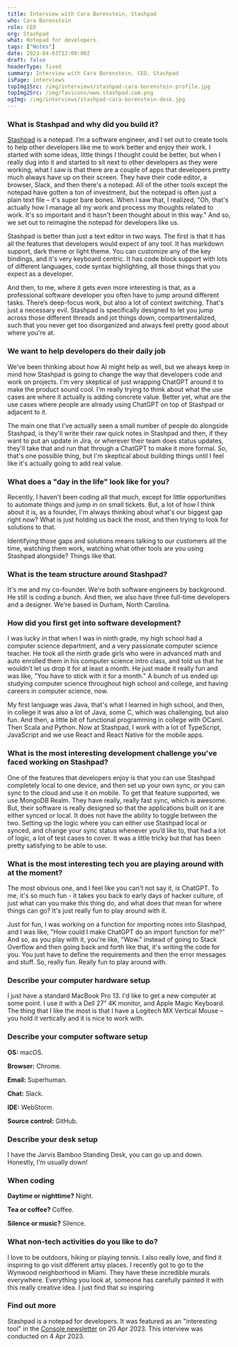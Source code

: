 ```yaml
---
title: Interview with Cara Borenstein, Stashpad
who: Cara Borenstein
role: CEO
org: Stashpad
what: Notepad for developers.
tags: ["Notes"]
date: 2023-04-03T12:00:00Z
draft: false
headerType: fixed
summary: Interview with Cara Borenstein, CEO, Stashpad
isPage: interviews
topImg1Src: /img/interviews/stashpad-cara-borenstein-profile.jpg
topImg2Src: /img/favicons/www.stashpad.com.png
ogImg: /img/interviews/stashpad-cara-borenstein-desk.jpg
---
```


### What is Stashpad and why did you build it?

[Stashpad](https://www.stashpad.com/) is a notepad. I’m a software engineer, and
I set out to create tools to help other developers like me to work better and
enjoy their work. I started with some ideas, little things I thought could be
better, but when I really dug into it and started to sit next to other
developers as they were working, what I saw is that there are a couple of apps
that developers pretty much always have up on their screen. They have their code
editor, a browser, Slack, and then there's a notepad. All of the other tools
except the notepad have gotten a ton of investment, but the notepad is often
just a plain text file – it's super bare bones. When I saw that, I realized,
"Oh, that's actually how I manage all my work and process my thoughts related to
work. It's so important and it hasn't been thought about in this way." And so,
we set out to reimagine the notepad for developers like us.

Stashpad is better than just a text editor in two ways. The first is that it has
all the features that developers would expect of any tool. It has markdown
support, dark theme or light theme. You can customize any of the key bindings,
and it's very keyboard centric. It has code block support with lots of different
languages, code syntax highlighting, all those things that you expect as a
developer.

And then, to me, where it gets even more interesting is that, as a professional
software developer you often have to jump around different tasks. There’s
deep-focus work, but also a lot of context switching. That's just a necessary
evil. Stashpad is specifically designed to let you jump across those different
threads and jot things down, compartmentalized, such that you never get too
disorganized and always feel pretty good about where you're at.

### We want to help developers do their daily job

We’ve been thinking about how AI might help as well, but we always keep in mind
how Stashpad is going to change the way that developers code and work on
projects. I'm very skeptical of just wrapping ChatGPT around it to make the
product sound cool. I'm really trying to think about what the use cases are
where it actually is adding concrete value. Better yet, what are the use cases
where people are already using ChatGPT on top of Stashpad or adjacent to it.

The main one that I've actually seen a small number of people do alongside
Stashpad, is they'll write their raw quick notes in Stashpad and then, if they
want to put an update in Jira, or wherever their team does status updates,
they'll take that and run that through a ChatGPT to make it more formal. So,
that's one possible thing, but I'm skeptical about building things until I feel
like it's actually going to add real value.

### What does a "day in the life" look like for you?

Recently, I haven't been coding all that much, except for little opportunities
to automate things and jump in on small tickets. But, a lot of how I think about
it is, as a founder, I'm always thinking about what's our biggest gap right now?
What is just holding us back the most, and then trying to look for solutions to
that.

Identifying those gaps and solutions means talking to our customers all the
time, watching them work, watching what other tools are you using Stashpad
alongside? Things like that.

### What is the team structure around Stashpad?

It's me and my co-founder. We're both software engineers by background. He still
is coding a bunch. And then, we also have three full-time developers and a
designer. We're based in Durham, North Carolina.

### How did you first get into software development?

I was lucky in that when I was in ninth grade, my high school had a computer
science department, and a very passionate computer science teacher. He took all
the ninth grade girls who were in advanced math and auto enrolled them in his
computer science intro class, and told us that he wouldn’t let us drop it for at
least a month. He just made it really fun and was like, "You have to stick with
it for a month." A bunch of us ended up studying computer science throughout
high school and college, and having careers in computer science, now.

My first language was Java, that's what I learned in high school, and then, in
college it was also a lot of Java, some C, which was challenging, but also fun.
And then, a little bit of functional programming in college with OCaml. Then
Scala and Python. Now at Stashpad, I work with a lot of TypeScript, JavaScript
and we use React and React Native for the mobile apps.

### What is the most interesting development challenge you've faced working on Stashpad?

One of the features that developers enjoy is that you can use Stashpad
completely local to one device, and then set up your own sync, or you can sync
to the cloud and use it on mobile. To get that feature supported, we use MongoDB
Realm. They have really, really fast sync, which is awesome. But, their software
is really designed so that the applications built on it are either synced or
local. It does not have the ability to toggle between the two. Setting up the
logic where you can either use Stashpad local or synced, and change your sync
status whenever you’d like to, that had a lot of logic, a lot of test cases to
cover. It was a little tricky but that has been pretty satisfying to be able to
use.

### What is the most interesting tech you are playing around with at the moment?

The most obvious one, and I feel like you can't not say it, is ChatGPT. To me,
it's so much fun - it takes you back to early days of hacker culture, of just
what can you make this thing do, and what does that mean for where things can
go? It's just really fun to play around with it.

Just for fun, I was working on a function for importing notes into Stashpad, and
I was like, "How could I make ChatGPT do an import function for me?" And so, as
you play with it, you're like, "Wow." instead of going to Stack Overflow and
then going back and forth like that, it's writing the code for you. You just
have to define the requirements and then the error messages and stuff. So,
really fun. Really fun to play around with.

### Describe your computer hardware setup

I just have a standard MacBook Pro 13. I'd like to get a new computer at some
point. I use it with a Dell 27” 4K monitor, and Apple Magic Keyboard. The thing
that I like the most is that I have a Logitech MX Vertical Mouse – you hold it
vertically and it is nice to work with.

### Describe your computer software setup

**OS:** macOS.

**Browser:** Chrome.

**Email:** Superhuman.

**Chat:** Slack.

**IDE:** WebStorm.

**Source control:** GitHub.

### Describe your desk setup

I have the Jarvis Bamboo Standing Desk, you can go up and down. Honestly, I'm
usually down!

<ImageProvider center src="/img/interviews/stashpad-cara-borenstein-desk.jpg" alt="The desk of Cara Borenstein, Stashpad" />

### When coding

**Daytime or nighttime?** Night.

**Tea or coffee?** Coffee.

**Silence or music?** Silence.

### What non-tech activities do you like to do?

I love to be outdoors, hiking or playing tennis. I also really love, and find it
inspiring to go visit different artsy places. I recently got to go to the
Wynwood neighborhood in Miami. They have these incredible murals everywhere.
Everything you look at, someone has carefully painted it with this really
creative idea. I just find that so inspiring

### Find out more

Stashpad is a notepad for developers. It was featured as an "interesting
tool" in the [Console newsletter](/) on 20 Apr 2023. This interview was
conducted on 4 Apr 2023.
